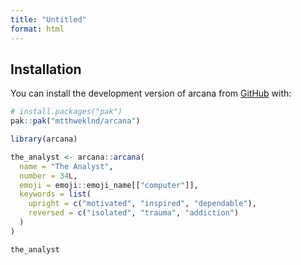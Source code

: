```yaml
---
title: "Untitled"
format: html
---
```



## Installation

You can install the development version of arcana from [GitHub](https://github.com/) with:

```r

# install.packages("pak")
pak::pak("mtthweklnd/arcana")

```

``` r

library(arcana)

the_analyst <- arcana::arcana(
  name = "The Analyst",
  number = 34L,
  emoji = emoji::emoji_name[["computer"]],
  keywords = list(
    upright = c("motivated", "inspired", "dependable"),
    reversed = c("isolated", "trauma", "addiction")
  )
)

the_analyst

```
